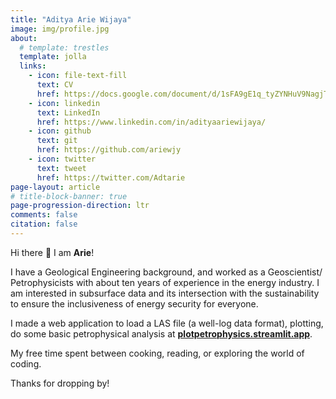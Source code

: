 ```yaml
---
title: "Aditya Arie Wijaya"
image: img/profile.jpg
about:
  # template: trestles
  template: jolla
  links:
    - icon: file-text-fill
      text: CV
      href: https://docs.google.com/document/d/1sFA9gE1q_tyZYNHuV9NagjT0Bu9iJpsHGJKCd7h0hR0/edit?usp=sharing
    - icon: linkedin
      text: LinkedIn
      href: https://www.linkedin.com/in/adityaariewijaya/
    - icon: github
      text: git
      href: https://github.com/ariewjy
    - icon: twitter
      text: tweet
      href: https://twitter.com/Adtarie
page-layout: article
# title-block-banner: true
page-progression-direction: ltr
comments: false
citation: false
---
```


Hi there 👋 I am **Arie**!

I have a Geological Engineering background, and worked as a Geoscientist/ Petrophysicists with about ten years of experience in the energy industry. I am interested in subsurface data and its intersection with the sustainability to ensure the inclusiveness of energy security for everyone.

I made a web application to load a LAS file (a well-log data format), plotting, do some basic petrophysical analysis at [**plotpetrophysics.streamlit.app**](https://plotpetrophysics.streamlit.app/).

My free time spent between cooking, reading, or exploring the world of coding.

Thanks for dropping by!


